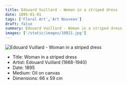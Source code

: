 ```yaml
---
title: Edouard Vuillard - Woman in a striped dress
date: 1895-01-01
tags: ['Floral Art','Art Nouveau']
draft: false
summary: Edouard Vuillard - Woman in a striped dress
images: ['/static/images/10821.jpg']
---
```


![Edouard Vuillard - Woman in a striped dress](/static/images/10821.jpg)

* Title: Woman in a striped dress
* Artist: Edouard Vuillard (1868-1940)
* Date: 1895
* Medium: Oil on canvas
* Dimensions: 66 x 59 cm


